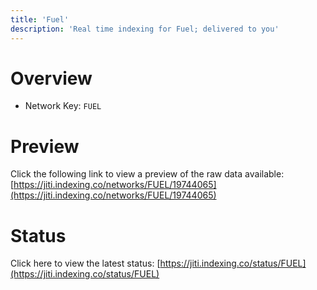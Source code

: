 ```yaml
---
title: 'Fuel'
description: 'Real time indexing for Fuel; delivered to you'
---
```


# Overview
- Network Key: `FUEL`

# Preview
Click the following link to view a preview of the raw data available: [https://jiti.indexing.co/networks/FUEL/19744065](https://jiti.indexing.co/networks/FUEL/19744065)

# Status
Click here to view the latest status: [https://jiti.indexing.co/status/FUEL](https://jiti.indexing.co/status/FUEL)
